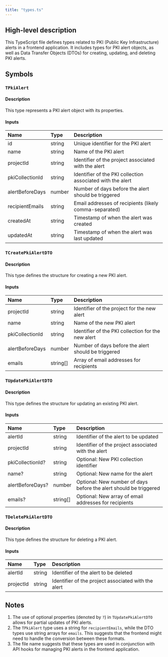 ```yaml
---
title: "types.ts"
---
```


## High-level description
This TypeScript file defines types related to PKI (Public Key Infrastructure) alerts in a frontend application. It includes types for PKI alert objects, as well as Data Transfer Objects (DTOs) for creating, updating, and deleting PKI alerts.

## Symbols

### `TPkiAlert`
#### Description
This type represents a PKI alert object with its properties.

#### Inputs
| Name | Type | Description |
|:-----|:-----|:------------|
| id | string | Unique identifier for the PKI alert |
| name | string | Name of the PKI alert |
| projectId | string | Identifier of the project associated with the alert |
| pkiCollectionId | string | Identifier of the PKI collection associated with the alert |
| alertBeforeDays | number | Number of days before the alert should be triggered |
| recipientEmails | string | Email addresses of recipients (likely comma-separated) |
| createdAt | string | Timestamp of when the alert was created |
| updatedAt | string | Timestamp of when the alert was last updated |

### `TCreatePkiAlertDTO`
#### Description
This type defines the structure for creating a new PKI alert.

#### Inputs
| Name | Type | Description |
|:-----|:-----|:------------|
| projectId | string | Identifier of the project for the new alert |
| name | string | Name of the new PKI alert |
| pkiCollectionId | string | Identifier of the PKI collection for the new alert |
| alertBeforeDays | number | Number of days before the alert should be triggered |
| emails | string[] | Array of email addresses for recipients |

### `TUpdatePkiAlertDTO`
#### Description
This type defines the structure for updating an existing PKI alert.

#### Inputs
| Name | Type | Description |
|:-----|:-----|:------------|
| alertId | string | Identifier of the alert to be updated |
| projectId | string | Identifier of the project associated with the alert |
| pkiCollectionId? | string | Optional: New PKI collection identifier |
| name? | string | Optional: New name for the alert |
| alertBeforeDays? | number | Optional: New number of days before the alert should be triggered |
| emails? | string[] | Optional: New array of email addresses for recipients |

### `TDeletePkiAlertDTO`
#### Description
This type defines the structure for deleting a PKI alert.

#### Inputs
| Name | Type | Description |
|:-----|:-----|:------------|
| alertId | string | Identifier of the alert to be deleted |
| projectId | string | Identifier of the project associated with the alert |

## Notes
1. The use of optional properties (denoted by `?`) in `TUpdatePkiAlertDTO` allows for partial updates of PKI alerts.
2. The `TPkiAlert` type uses a string for `recipientEmails`, while the DTO types use string arrays for `emails`. This suggests that the frontend might need to handle the conversion between these formats.
3. The file name suggests that these types are used in conjunction with API hooks for managing PKI alerts in the frontend application.